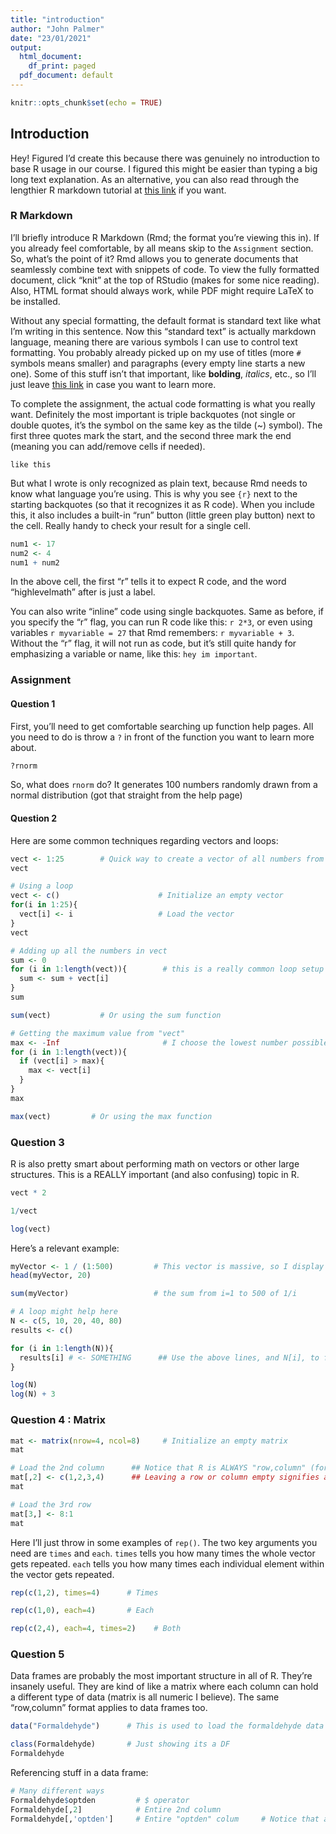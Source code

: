 ```yaml
---
title: "introduction"
author: "John Palmer"
date: "23/01/2021"
output:
  html_document:
    df_print: paged
  pdf_document: default
---
```


```r
knitr::opts_chunk$set(echo = TRUE)
```

## Introduction
Hey! Figured I'd create this because there was genuinely no introduction to base R usage in our course. I figured this might be easier than typing a big long text explanation. As an alternative, you can also read through the lengthier R markdown tutorial at [this link](https://rmarkdown.rstudio.com/lesson-1.html) if you want.

### R Markdown

I'll briefly introduce R Markdown (Rmd; the format you're viewing this in). 
If you already feel comfortable, by all means skip to the `Assignment` section. 
So, what's the point of it? Rmd allows you to generate documents that seamlessly combine text with snippets of code. 
To view the fully formatted document, click "knit" at the top of RStudio (makes for some nice reading).
Also, HTML format should always work, while PDF might require LaTeX to be installed. 

Without any special formatting, the default format is standard text like what I'm writing in this sentence. 
Now this "standard text" is actually markdown language, meaning there are various symbols I can use to control text formatting. 
You probably already picked up on my use of titles (more `#` symbols means smaller) and paragraphs (every empty line starts a new one). 
Some of this stuff isn't that important, like **bolding**, *italics*, etc., so I'll just leave [this link](https://www.markdownguide.org/basic-syntax/) in case you want to learn more.


To complete the assignment, the actual code formatting is what you really want. 
Definitely the most important is triple backquotes (not single or double quotes, it's the symbol on the same key as the tilde (~) symbol). 
The first three quotes mark the start, and the second three mark the end (meaning you can add/remove cells if needed).

```
like this
```
But what I wrote is only recognized as plain text, because Rmd needs to know what language you're using.
This is why you see `{r}` next to the starting backquotes (so that it recognizes it as R code). 
When you include this, it also includes a built-in "run" button (little green play button) next to the cell. 
Really handy to check your result for a single cell. 

```r
num1 <- 17
num2 <- 4
num1 + num2
```

In the above cell, the first "r" tells it to expect R code, and the word "highlevelmath" after is just a label.

You can also write "inline" code using single backquotes. 
Same as before, if you specify the "r" flag, you can run R code like this: `r 2*3`, or even using variables `r myvariable = 27` that Rmd remembers: `r myvariable + 3`.
Without the "r" flag, it will not run as code, but it's still quite handy for emphasizing a variable or name, like this: `hey im important`.


### Assignment

#### Question 1
First, you'll need to get comfortable searching up function help pages. All you need to do is throw a `?` in front of the function you want to learn more about. 

```r
?rnorm
```
So, what does `rnorm` do? It generates 100 numbers randomly drawn from a normal distribution (got that straight from the help page)

#### Question 2

Here are some common techniques regarding vectors and loops:
```r
vect <- 1:25        # Quick way to create a vector of all numbers from 1 to 50 
vect

# Using a loop
vect <- c()                      # Initialize an empty vector 
for(i in 1:25){        
  vect[i] <- i                   # Load the vector
}
vect

# Adding up all the numbers in vect
sum <- 0
for (i in 1:length(vect)){        # this is a really common loop setup for traversing an existing vector 
  sum <- sum + vect[i]
}
sum

sum(vect)           # Or using the sum function

# Getting the maximum value from "vect"
max <- -Inf                       # I choose the lowest number possible
for (i in 1:length(vect)){        
  if (vect[i] > max){
    max <- vect[i]
  }
}
max

max(vect)         # Or using the max function

```


### Question 3 
R is also pretty smart about performing math on vectors or other large structures. 
This is a REALLY important (and also confusing) topic in R. 
```r
vect * 2 

1/vect

log(vect)
```

Here's a relevant example:
```r
myVector <- 1 / (1:500)         # This vector is massive, so I display only the first 20 results using head()
head(myVector, 20)

sum(myVector)                   # the sum from i=1 to 500 of 1/i

# A loop might help here
N <- c(5, 10, 20, 40, 80)
results <- c()

for (i in 1:length(N)){
  results[i] # <- SOMETHING      ## Use the above lines, and N[i], to fill the "results" vector  
}

log(N) 
log(N) + 3

```



### Question 4 : Matrix 

```r
mat <- matrix(nrow=4, ncol=8)     # Initialize an empty matrix 
mat

# Load the 2nd column      ## Notice that R is ALWAYS "row,column" (for other things too)
mat[,2] <- c(1,2,3,4)      ## Leaving a row or column empty signifies all
mat

# Load the 3rd row
mat[3,] <- 8:1           
mat             
```
Here I'll just throw in some examples of `rep()`.
The two key arguments you need are `times` and `each`. 
`times` tells you how many times the whole vector gets repeated. 
`each` tells you how many times each individual element within the vector gets repeated. 
```r
rep(c(1,2), times=4)      # Times

rep(c(1,0), each=4)       # Each

rep(c(2,4), each=4, times=2)    # Both
```

### Question 5
Data frames are probably the most important structure in all of R. They're insanely useful.
They are kind of like a matrix where each column can hold a different type of data (matrix is all numeric I believe).
The same "row,column" format applies to data frames too.
```r
data("Formaldehyde")      # This is used to load the formaldehyde data frame

class(Formaldehyde)       # Just showing its a DF
Formaldehyde
```
Referencing stuff in a data frame:
```r
# Many different ways
Formaldehyde$optden         # $ operator
Formaldehyde[,2]            # Entire 2nd column           
Formaldehyde[,'optden']     # Entire "optden" colum     # Notice that all 3 ways are equivalent
```

